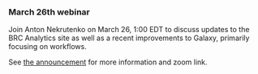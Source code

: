 ### March 26th webinar

Join Anton Nekrutenko on March 26, 1:00 EDT to discuss updates to the BRC Analytics site as well as a recent improvements to Galaxy, primarily focusing on workflows.

See [the announcement](https://galaxyproject.org/events/2025-03-26-brc-galaxy-webinar/) for more information and zoom link.
